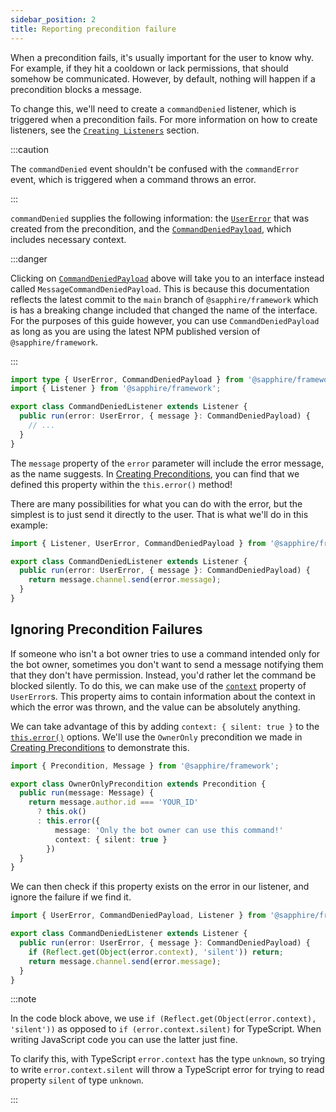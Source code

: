 ```yaml
---
sidebar_position: 2
title: Reporting precondition failure
---
```


When a precondition fails, it's usually important for the user to know why. For example, if they hit a cooldown or lack
permissions, that should somehow be communicated. However, by default, nothing will happen if a precondition blocks a
message.

To change this, we'll need to create a `commandDenied` listener, which is triggered when a precondition fails. For more
information on how to create listeners, see the [`Creating Listeners`][listeners] section.

:::caution

The `commandDenied` event shouldn't be confused with the `commandError` event, which is triggered when a command throws
an error.

:::

`commandDenied` supplies the following information: the [`UserError`][error] that was created from the precondition, and
the [`CommandDeniedPayload`][payload], which includes necessary context.

:::danger

Clicking on [`CommandDeniedPayload`][payload] above will take you to an interface instead called
`MessageCommandDeniedPayload`. This is because this documentation reflects the latest commit to the `main` branch of
`@sapphire/framework` which is has a breaking change included that changed the name of the interface. For the purposes
of this guide however, you can use `CommandDeniedPayload` as long as you are using the latest NPM published version of
`@sapphire/framework`.

:::

```typescript ts2esm2cjs|{4}|{5}
import type { UserError, CommandDeniedPayload } from '@sapphire/framework';
import { Listener } from '@sapphire/framework';

export class CommandDeniedListener extends Listener {
  public run(error: UserError, { message }: CommandDeniedPayload) {
    // ...
  }
}
```

The `message` property of the `error` parameter will include the error message, as the name suggests. In [Creating
Preconditions][creating-preconditions], you can find that we defined this property within the `this.error()` method!

There are many possibilities for what you can do with the error, but the simplest is to just send it directly to the
user. That is what we'll do in this example:

```typescript ts2esm2cjs|{5}|{5}
import { Listener, UserError, CommandDeniedPayload } from '@sapphire/framework';

export class CommandDeniedListener extends Listener {
  public run(error: UserError, { message }: CommandDeniedPayload) {
    return message.channel.send(error.message);
  }
}
```

## Ignoring Precondition Failures

If someone who isn't a bot owner tries to use a command intended only for the bot owner, sometimes you don't want to
send a message notifying them that they don't have permission. Instead, you'd rather let the command be blocked
silently. To do this, we can make use of the [`context`][context] property of `UserError`s. This property aims to
contain information about the context in which the error was thrown, and the value can be absolutely anything.

We can take advantage of this by adding `context: { silent: true }` to the [`this.error()`][preconditionerror] options.
We'll use the `OwnerOnly` precondition we made in [Creating Preconditions][creating-preconditions] to demonstrate this.

```typescript ts2esm2cjs|{9}|{9}
import { Precondition, Message } from '@sapphire/framework';

export class OwnerOnlyPrecondition extends Precondition {
  public run(message: Message) {
    return message.author.id === 'YOUR_ID'
      ? this.ok()
      : this.error({
          message: 'Only the bot owner can use this command!'
          context: { silent: true }
        })
  }
}
```

We can then check if this property exists on the error in our listener, and ignore the failure if we find it.

```typescript ts2esm2cjs|{5}|{5}
import { UserError, CommandDeniedPayload, Listener } from '@sapphire/framework';

export class CommandDeniedListener extends Listener {
  public run(error: UserError, { message }: CommandDeniedPayload) {
    if (Reflect.get(Object(error.context), 'silent')) return;
    return message.channel.send(error.message);
  }
}
```

:::note

In the code block above, we use `if (Reflect.get(Object(error.context), 'silent'))` as opposed to
`if (error.context.silent)` for TypeScript. When writing JavaScript code you can use the latter just fine.

To clarify this, with TypeScript `error.context` has the type `unknown`, so trying to write `error.context.silent` will
throw a TypeScript error for trying to read property `silent` of type `unknown`.

:::

[listeners]: ../listeners/creating-your-own-listeners
[error]: ../../Documentation/sapphire-framework/class/UserError
[payload]: ../../Documentation/sapphire-framework/interfaces/MessageCommandDeniedPayload
[context]: ../../Documentation/sapphire-framework/class/UserError#context
[preconditionerror]: ../../Documentation/sapphire-framework/class/Precondition#error
[creating-preconditions]: ./creating-your-own-preconditions
